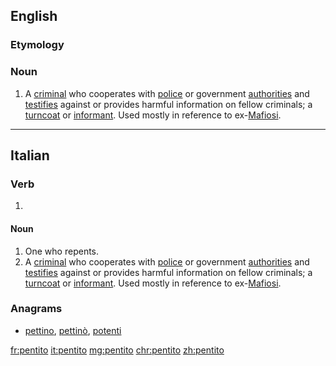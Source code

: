 ==English==
{{wikipedia}}
===Etymology===
{{etyl|it|en}}

===Noun===
{{en-noun|pentiti}}

# A [[criminal]] who cooperates with [[police]] or government [[authorities]] and [[testifies]] against or provides harmful information on fellow criminals; a [[turncoat]] or [[informant]]. Used mostly in reference to ex-[[Mafiosi]].

----

==Italian==

===Verb===
{{it-pp|pentit}}

# {{past participle of|pentirsi|lang=it}}

====Noun====
{{it-noun|m}}

# One who repents.
# A [[criminal]] who cooperates with [[police]] or government [[authorities]] and [[testifies]] against or provides harmful information on fellow criminals; a [[turncoat]] or [[informant]]. Used mostly in reference to ex-[[Mafiosi]].

===Anagrams===
* [[pettino#Italian|pettino]], [[pettinò#Italian|pettinò]], [[potenti#Italian|potenti]]

[[fr:pentito]]
[[it:pentito]]
[[mg:pentito]]
[[chr:pentito]]
[[zh:pentito]]